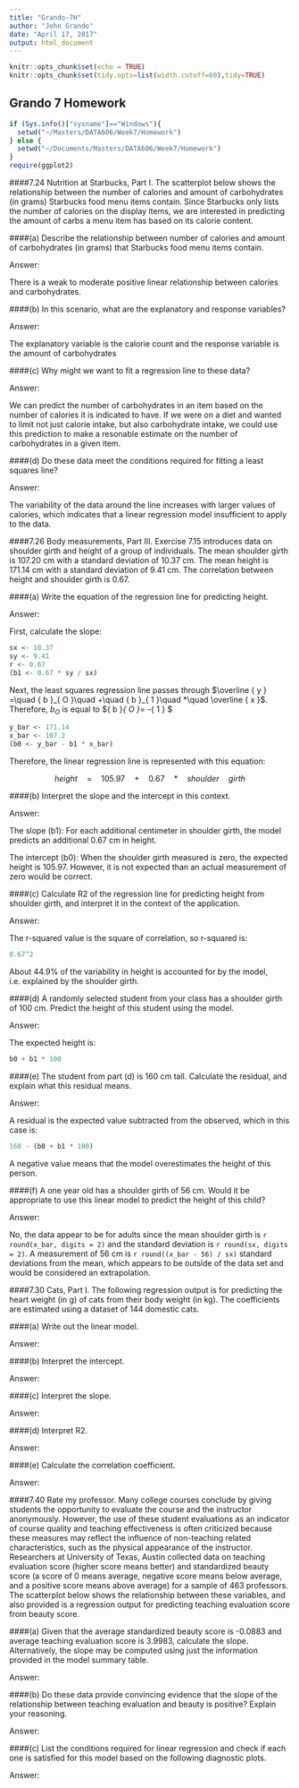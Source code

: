 ```yaml
---
title: "Grando-7H"
author: "John Grando"
date: "April 17, 2017"
output: html_document
---
```


```r
knitr::opts_chunk$set(echo = TRUE)
knitr::opts_chunk$set(tidy.opts=list(width.cutoff=60),tidy=TRUE)
```

## Grando 7 Homework

```r
if (Sys.info()["sysname"]=="Windows"){
  setwd("~/Masters/DATA606/Week7/Homework")
} else {
  setwd("~/Documents/Masters/DATA606/Week7/Homework")
}
require(ggplot2)
```


####7.24 Nutrition at Starbucks, Part I. The scatterplot below shows the relationship between the number of calories and amount of carbohydrates (in grams) Starbucks food menu items contain. Since Starbucks only lists the number of calories on the display items, we are interested in predicting the amount of carbs a menu item has based on its calorie content.

####(a) Describe the relationship between number of calories and amount of carbohydrates (in grams) that Starbucks food menu items contain.

Answer:

There is a weak to moderate positive linear relationship between calories and carbohydrates.

####(b) In this scenario, what are the explanatory and response variables?

Answer:

The explanatory variable is the calorie count and the response variable is the amount of carbohydrates

####(c) Why might we want to fit a regression line to these data?

Answer:

We can predict the number of carbohydrates in an item based on the number of calories it is indicated to have.  If we were on a diet and wanted to limit not just calorie intake, but also carbohydrate intake, we could use this prediction to make a resonable estimate on the number of carbohydrates in a given item.

####(d) Do these data meet the conditions required for fitting a least squares line?

Answer:

The variability of the data around the line increases with larger values of calories, which indicates that a linear regression model insufficient to apply to the data.

####7.26 Body measurements, Part III. Exercise 7.15 introduces data on shoulder girth and height of a group of individuals. The mean shoulder girth is 107.20 cm with a standard deviation of 10.37 cm. The mean height is 171.14 cm with a standard deviation of 9.41 cm. The correlation between height and shoulder girth is 0.67.

####(a) Write the equation of the regression line for predicting height.

Answer:

First, calculate the slope:

```r
sx <- 10.37
sy <- 9.41
r <- 0.67
(b1 <- 0.67 * sy / sx)
```

Next, the least squares regression line passes through $\overline { y } =\quad { b }_{ O }\quad +\quad { b }_{ 1 }\quad *\quad \overline { x }$.  Therefore, ${ b }_{ O }$ is equal to ${ b }_{ O }=\quad \overline { y } \quad -\quad { b }_{ 1 }\quad *\quad \overline { x } $

```r
y_bar <- 171.14
x_bar <- 107.2
(b0 <- y_bar - b1 * x_bar)
```

Therefore, the linear regression line is represented with this equation:

$$height\quad =\quad 105.97\quad +\quad 0.67\quad *\quad shoulder\quad girth$$

####(b) Interpret the slope and the intercept in this context.

Answer:

The slope (b1): For each additional centimeter in shoulder girth, the model predicts an additional 0.67 cm in height.

The intercept (b0): When the shoulder girth measured is zero, the expected height is 105.97.  However, it is not expected than an actual measurement of zero would be correct.

####(c) Calculate R2 of the regression line for predicting height from shoulder girth, and interpret it in the context of the application.

Answer:

The r-squared value is the square of correlation, so r-squared is:

```r
0.67^2
```

About 44.9% of the variability in height is accounted for by the model, i.e. explained by the shoulder girth.

####(d) A randomly selected student from your class has a shoulder girth of 100 cm. Predict the height of this student using the model.

Answer:

The expected height is:

```r
b0 + b1 * 100
```


####(e) The student from part (d) is 160 cm tall. Calculate the residual, and explain what this residual means.

Answer:

A residual is the expected value subtracted from the observed, which in this case is:

```r
160 - (b0 + b1 * 100)
```

A negative value means that the model overestimates the height of this person.

####(f) A one year old has a shoulder girth of 56 cm. Would it be appropriate to use this linear model to predict the height of this child?

Answer:

No, the data appear to be for adults since the mean shoulder girth is `r round(x_bar, digits = 2)` and the standard deviation is `r round(sx, digits = 2)`.  A measurement of 56 cm is `r round((x_bar - 56) / sx)` standard deviations from the mean, which appears to be outside of the data set and would be considered an extrapolation.

####7.30 Cats, Part I. The following regression output is for predicting the heart weight (in g) of cats from their body weight (in kg). The coefficients are estimated using a dataset of 144 domestic cats.

####(a) Write out the linear model.

Answer:



####(b) Interpret the intercept.

Answer:



####(c) Interpret the slope.

Answer:



####(d) Interpret R2.

Answer:



####(e) Calculate the correlation coefficient.

Answer:



####7.40 Rate my professor. Many college courses conclude by giving students the opportunity to evaluate the course and the instructor anonymously. However, the use of these student evaluations as an indicator of course quality and teaching effectiveness is often criticized because these measures may reflect the influence of non-teaching related characteristics, such as the physical appearance of the instructor. Researchers at University of Texas, Austin collected data on teaching evaluation score (higher score means better) and standardized beauty score (a score of 0 means average, negative score means below average, and a positive score means above average) for a sample of 463 professors. The scatterplot below shows the relationship between these variables, and also provided is a regression output for predicting teaching evaluation score from beauty score.

####(a) Given that the average standardized beauty score is -0.0883 and average teaching evaluation score is 3.9983, calculate the slope. Alternatively, the slope may be computed using just the information provided in the model summary table.

Answer:



####(b) Do these data provide convincing evidence that the slope of the relationship between teaching evaluation and beauty is positive? Explain your reasoning.

Answer:



####(c) List the conditions required for linear regression and check if each one is satisfied for this model based on the following diagnostic plots.

Answer:

